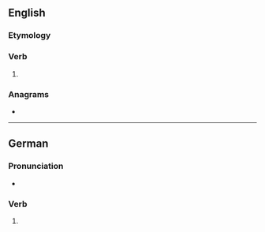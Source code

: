 {{also|ständest}}
==English==

===Etymology===
{{suffix|en|stand|est}}

===Verb===
{{head|en|verb form}}

# {{en-archaic second-person singular of|stand}}

===Anagrams===
* {{anagrams|en|a=adensstt|Stansted}}

----

==German==

===Pronunciation===
* {{audio|de|LL-Q188 (deu)-Sebastian Wallroth-standest.wav|Audio}}

===Verb===
{{head|de|verb form}}

# {{verb form of|de|stehen||2|s|pret}}